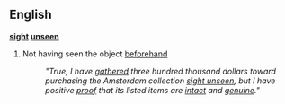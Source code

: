 ==English==
{{idiom2}}
'''[[sight]] [[unseen]]'''
#{{idiom}} Not having seen the object [[beforehand]]
#: ''"True, I have [[gather]]ed three hundred thousand dollars toward purchasing the Amsterdam collection [[sight unseen]], but I have positive [[proof]] that its listed items are [[intact]] and [[genuine]]."''
